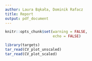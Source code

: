 ```yaml
---
author: Laura Bąkała, Dominik Rafacz
title: Report
output: pdf_document
---
```


```r
knitr::opts_chunk$set(warning = FALSE,
                      echo = FALSE)
```


```r
library(targets)
tar_read(CV_plot_unscaled)
tar_read(CV_plot_scaled)
```
